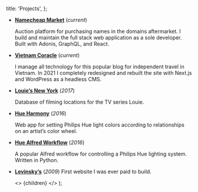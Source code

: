 
  title: 'Projects',
};

- **[Namecheap Market](https://www.namecheap.com/market)** (_current_)

  Auction platform for purchasing names in the domains aftermarket. I build and maintain the full stack web application as a sole developer. Built with Adonis, GraphQL, and React.

- **[Vietnam Coracle](https://www.vietnamcoracle.com)** (_current_)

  I manage all technology for this popular blog for independent travel in Vietnam. In 2021 I completely redesigned and rebuilt the site with Next.js and WordPress as a headless CMS.

- **[Louie’s New York](http://www.louiesnewyork.com)** (_2017_)

  Database of filming locations for the TV series Louie.

- **[Hue Harmony](http://benknight.github.io/hue-harmony)** (_2016_)

  Web app for setting Philips Hue light colors according to relationships on an artist’s color wheel.

- **[Hue Alfred Workflow](https://github.com/benknight/hue-alfred-workflow)** (_2016_)

  A popular Alfred workflow for controlling a Philips Hue lighting system. Written in Python.

- **[Levinsky’s](https://levinskys.com/)** (_2009_)
  First website I was ever paid to build.

  <>
    <Layout meta={meta}>{children}</Layout>
  </>
);
